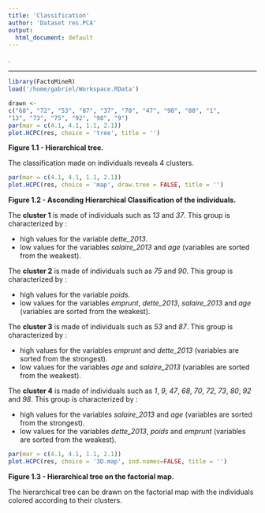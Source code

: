 ```yaml
---
title: 'Classification'
author: 'Dataset res.PCA'
output:
  html_document: default
---
```

.




- - -









```r
library(FactoMineR)
load('/home/gabriel/Workspace.RData')
```

```r
drawn <-
c("68", "72", "53", "87", "37", "70", "47", "90", "80", "1", 
"13", "73", "75", "92", "98", "9")
par(mar = c(4.1, 4.1, 1.1, 2.1))
plot.HCPC(res, choice = 'tree', title = '')
```

**Figure 1.1 - Hierarchical tree.**

The classification made on individuals reveals 4 clusters.


```r
par(mar = c(4.1, 4.1, 1.1, 2.1))
plot.HCPC(res, choice = 'map', draw.tree = FALSE, title = '')
```

**Figure 1.2 - Ascending Hierarchical Classification of the individuals.**

The **cluster 1** is made of individuals such as *13* and *37*. This group is characterized by :

- high values for the variable *dette_2013*.
- low values for the variables *salaire_2013* and *age* (variables are sorted from the weakest).

The **cluster 2** is made of individuals such as *75* and *90*. This group is characterized by :

- high values for the variable *poids*.
- low values for the variables *emprunt*, *dette_2013*, *salaire_2013* and *age* (variables are sorted from the weakest).

The **cluster 3** is made of individuals such as *53* and *87*. This group is characterized by :

- high values for the variables *emprunt* and *dette_2013* (variables are sorted from the strongest).
- low values for the variables *age* and *salaire_2013* (variables are sorted from the weakest).

The **cluster 4** is made of individuals such as *1*, *9*, *47*, *68*, *70*, *72*, *73*, *80*, *92* and *98*. This group is characterized by :

- high values for the variables *salaire_2013* and *age* (variables are sorted from the strongest).
- low values for the variables *dette_2013*, *poids* and *emprunt* (variables are sorted from the weakest).

```r
par(mar = c(4.1, 4.1, 1.1, 2.1))
plot.HCPC(res, choice = '3D.map', ind.names=FALSE, title = '')
```

**Figure 1.3 - Hierarchical tree on the factorial map.**

The hierarchical tree can be drawn on the factorial map with the individuals colored according to their clusters.


